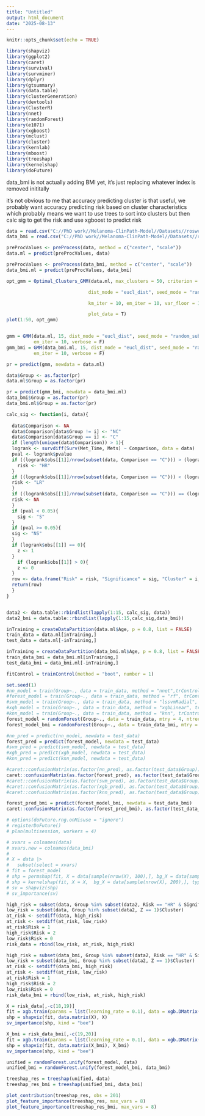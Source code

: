 ```yaml
---
title: "Untitled"
output: html_document
date: "2025-08-13"
---
```


```r
knitr::opts_chunk$set(echo = TRUE)
```

```r
library(shapviz)
library(ggplot2)
library(caret)
library(survival)
library(survminer)
library(dplyr)
library(gtsummary)
library(data.table)
library(clusterGeneration)
library(devtools)
library(ClusterR)
library(nnet)
library(randomForest)
library(e1071)
library(xgboost)
library(mclust)
library(cluster)
library(kernlab)
library(mboost)
library(treeshap)
library(kernelshap)
library(doFuture)
```
data_bmi is not actually adding BMI yet, it's just replacing whatever index is removed inititally

it's not obvious to me that accuracy predicting cluster is that useful, we probably want accuracy predicting risk based on cluster characteristics which probably means we want to use trees to sort into clusters but then calc sig to get the risk and use xgboost to predict risk
```r
data = read.csv("C://PhD work//Melanoma-ClinPath-Model//Datasets//roswell_final.csv")[,-c(1,8)]
data_bmi = read.csv("C://PhD work//Melanoma-ClinPath-Model//Datasets//roswell_final.csv")[,-1]
```

```r
preProcValues <- preProcess(data, method = c("center", "scale"))
data.ml = predict(preProcValues, data)

preProcValues <- preProcess(data_bmi, method = c("center", "scale"))
data_bmi.ml = predict(preProcValues, data_bmi)
```



```r

opt_gmm = Optimal_Clusters_GMM(data.ml, max_clusters = 50, criterion = "BIC",

                              dist_mode = "eucl_dist", seed_mode = "random_subset",

                              km_iter = 10, em_iter = 10, var_floor = 1e-10,

                              plot_data = T)
plot(1:50, opt_gmm)


gmm = GMM(data.ml, 15, dist_mode = "eucl_dist", seed_mode = "random_subset", km_iter = 10,
          em_iter = 10, verbose = F)   
gmm_bmi = GMM(data_bmi.ml, 15, dist_mode = "eucl_dist", seed_mode = "random_subset", km_iter = 10,
          em_iter = 10, verbose = F)   

pr = predict(gmm, newdata = data.ml)

data$Group <- as.factor(pr)
data.ml$Group = as.factor(pr)

pr = predict(gmm_bmi, newdata = data_bmi.ml)
data_bmi$Group = as.factor(pr)
data_bmi.ml$Group = as.factor(pr)
```

```r
calc_sig <- function(i, data){
  
  data$Comparison <- NA
  data$Comparison[data$Group != i] <- "NC"
  data$Comparison[data$Group == i] <- "C"
  if (length(unique(data$Comparison)) > 1){
  logrank <- survdiff(Surv(Met_Time, Mets) ~ Comparison, data = data)
  pval <- logrank$pvalue
  if ((logrank$obs[[1]]/nrow(subset(data, Comparison == "C"))) > (logrank$obs[[2]]/nrow(subset(data, Comparison == "NC")))){
    risk <- "HR"
  }
  if ((logrank$obs[[1]]/nrow(subset(data, Comparison == "C"))) < (logrank$obs[[2]]/nrow(subset(data, Comparison == "NC")))){
  risk <- "LR"
  }
  if ((logrank$obs[[1]]/nrow(subset(data, Comparison == "C"))) == (logrank$obs[[2]]/nrow(subset(data, Comparison == "NC")))){
  risk <- NA
  }
  if (pval < 0.05){
    sig <- "S"
  }
  if (pval >= 0.05){
  sig <- "NS"
  }
  if (logrank$obs[[1]] == 0){
    z <- 1
  }
    if (logrank$obs[[1]] > 0){
    z <- 0
  }
  row <- data.frame("Risk" = risk, "Significance" = sig, "Cluster" = i, "Z" = z)
  return(row)
  }
}


data2 <- data.table::rbindlist(lapply(1:15, calc_sig, data))
data2_bmi = data.table::rbindlist(lapply(1:15,calc_sig,data_bmi))
```

```r
inTraining = createDataPartition(data.ml$Age, p = 0.8, list = FALSE)
train_data = data.ml[inTraining,]
test_data = data.ml[-inTraining,]

inTraining = createDataPartition(data_bmi.ml$Age, p = 0.8, list = FALSE)
train_data_bmi = data_bmi.ml[inTraining,]
test_data_bmi = data_bmi.ml[-inTraining,]

fitControl = trainControl(method = "boot", number = 1)
```


```r
set.seed(1)
#nn_model = train(Group~., data = train_data, method = "nnet",trControl = fitControl, tuneGrid = expand.grid(size = c(1,5,10), decay = c(0,0.001,0.1)))
#forest_model = train(Group~., data = train_data, method = "rf", trControl = fitControl, tuneGrid = expand.grid(.mtry = c(2:4)))
#svm_model = train(Group~., data = train_data, method = "lssvmRadial", trControl = fitControl)
#xgb_model = train(Group~., data = train_data, method = "xgbLinear", trControl = fitControl, tuneGrid = expand.grid(nrounds = 300, eta = c(0.01, 0.1, 1), alpha = c(0, 1, 10), lambda = c(0, 1, 10)))
#knn_model = train(Group~., data = train_data, method = "knn", trControl = fitControl, tuneGrid = expand.grid(k = c(5,10,15,20,25,30,35,40,45,50)))
forest_model = randomForest(Group~., data = train_data, mtry = 4, ntree = 500)
forest_model_bmi = randomForest(Group~., data = train_data_bmi, mtry = 4, ntree = 500)
```

```r
#nn_pred = predict(nn_model, newdata = test_data)
forest_pred = predict(forest_model, newdata = test_data)
#svm_pred = predict(svm_model, newdata = test_data)
#xgb_pred = predict(xgb_model, newdata = test_data)
#knn_pred = predict(knn_model, newdata = test_data)

#caret::confusionMatrix(as.factor(nn_pred), as.factor(test_data$Group))
caret::confusionMatrix(as.factor(forest_pred), as.factor(test_data$Group))
#caret::confusionMatrix(as.factor(svm_pred), as.factor(test_data$Group))
#caret::confusionMatrix(as.factor(xgb_pred), as.factor(test_data$Group))
#caret::confusionMatrix(as.factor(knn_pred), as.factor(test_data$Group))

forest_pred_bmi = predict(forest_model_bmi, newdata = test_data_bmi)
caret::confusionMatrix(as.factor(forest_pred_bmi), as.factor(test_data_bmi$Group))

```

```r
# options(doFuture.rng.onMisuse = "ignore")
# registerDoFuture()
# plan(multisession, workers = 4)
```

```r
# xvars = colnames(data)
# xvars.new = colnames(data_bmi)
# 
# X = data |>
#   subset(select = xvars)
# fit = forest_model
# shp = permshap(fit, X = data[sample(nrow(X), 100),], bg_X = data[sample(nrow(X), 20),], type = "prob", parallel = TRUE, parallel_args = list(packages = "caret"))
# shp = kernelshap(fit, X = X,  bg_X = data[sample(nrow(X), 200),], type = "prob", parallel = TRUE)
# sv = shapviz(shp)
# sv_importance(sv)
```

```r
high_risk = subset(data, Group %in% subset(data2, Risk == "HR" & Significance == "S")$Cluster)
low_risk = subset(data, Group %in% subset(data2, Z == 1)$Cluster)
at_risk <- setdiff(data, high_risk)
at_risk <- setdiff(at_risk, low_risk)
at_risk$Risk = 1
high_risk$Risk = 2
low_risk$Risk = 0
risk_data = rbind(low_risk, at_risk, high_risk)

high_risk = subset(data_bmi, Group %in% subset(data2, Risk == "HR" & Significance == "S")$Cluster)
low_risk = subset(data_bmi, Group %in% subset(data2, Z == 1)$Cluster)
at_risk <- setdiff(data_bmi, high_risk)
at_risk <- setdiff(at_risk, low_risk)
at_risk$Risk = 1
high_risk$Risk = 2
low_risk$Risk = 0
risk_data_bmi = rbind(low_risk, at_risk, high_risk)

X = risk_data[,-c(18,19)]
fit = xgb.train(params = list(learning_rate = 0.1), data = xgb.DMatrix(data.matrix(X), label = risk_data$Risk), nrounds =65)
shp = shapviz(fit, data.matrix(X), X)
sv_importance(shp, kind = "bee")

X_bmi = risk_data_bmi[,-c(19,20)]
fit = xgb.train(params = list(learning_rate = 0.1), data = xgb.DMatrix(data.matrix(X_bmi), label = risk_data$Risk), nrounds =65)
shp = shapviz(fit, data.matrix(X_bmi), X_bmi)
sv_importance(shp, kind = "bee")
```

```r
unified = randomForest.unify(forest_model, data)
unified_bmi = randomForest.unify(forest_model_bmi, data_bmi)

treeshap_res = treeshap(unified, data)
treeshap_res_bmi = treeshap(unified_bmi, data_bmi)

plot_contribution(treeshap_res, obs = 201)
plot_feature_importance(treeshap_res, max_vars = 8)
plot_feature_importance(treeshap_res_bmi, max_vars = 8)
```



